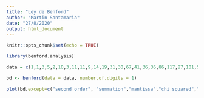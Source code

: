 ```yaml
---
title: "Ley de Benford"
author: "Martin Santamaria"
date: "27/8/2020"
output: html_document
---
```


```r
knitr::opts_chunk$set(echo = TRUE)
```

```r
library(benford.analysis)

data = c(1,1,3,5,2,10,3,11,11,9,14,19,31,30,67,41,36,36,86,117,87,101,55,75,146,88,79,132,88,98,103,74,87,80,99,81,167,66,69,166,128,98,88,81,102,90,112,144,147,172,173,112,111,124,158,143,105,149,103,104,134,188,163,240,165,258,244,285,316,255,345,327,263,303,438,474,648,718,704,723,552,600,706,769,717,795,637,564,904,949,929,840,983,774,826,1141,1226,1386,1391,1531,1282,1208,1374,1393,1958,1634,2060,1581,2146,2285,2635,2606,2886,2401,2189,2335,2262,2667,2744,2845,2590,2439,2632,2979,3604,3663,3367,3449,2657,3099,3645,4250,3624,4518,3223,4231,3937,5344,5782,6127,5493,4192,4814,4890,5939,5641,6377,5929,5241,5376,4824,6792,7147,7513,7482,6134,4688,7369,7043,7663,7498,6365,6663,5469,4557,6840,6693,8225,8159,7759,5352,8713,8771,10550)

bd <- benford(data = data, number.of.digits = 1)

plot(bd,except=c("second order", "summation","mantissa","chi squared","abs diff","ex summation"))
```

